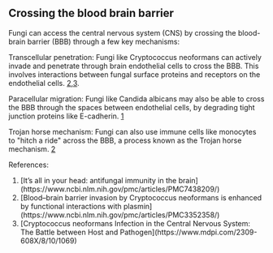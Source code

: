 ## Crossing the blood brain barrier

Fungi can access the central nervous system (CNS) by crossing the blood-brain barrier (BBB) through a few key mechanisms:

Transcellular penetration: Fungi like Cryptococcus neoformans can actively invade and penetrate through brain endothelial cells to cross the BBB. This involves interactions between fungal surface proteins and receptors on the endothelial cells. [2](#2),[3](#3).

Paracellular migration: Fungi like Candida albicans may also be able to cross the BBB through the spaces between endothelial cells, by degrading tight junction proteins like E-cadherin. [1](#1)

Trojan horse mechanism: Fungi can also use immune cells like monocytes to "hitch a ride" across the BBB, a process known as the Trojan horse mechanism. [2](#2)

References:

1. <div id="1">[It’s all in your head: antifungal immunity in the brain](https://www.ncbi.nlm.nih.gov/pmc/articles/PMC7438209/)</div>
2. <div id="2">[Blood–brain barrier invasion by Cryptococcus neoformans is enhanced by functional interactions with plasmin](https://www.ncbi.nlm.nih.gov/pmc/articles/PMC3352358/)</div>
3. <div id="3">
   [Cryptococcus neoformans Infection in the Central Nervous System: The Battle between Host and Pathogen](https://www.mdpi.com/2309-608X/8/10/1069)
      </div>
